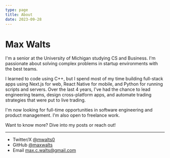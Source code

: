 ```yaml
---
type: page
title: About
date: 2023-09-28
---
```


# Max Walts

I'm a senior at the University of Michigan studying CS and Business. I'm passionate about solving complex problems in startup environments with the best teams.

I learned to code using C++, but I spend most of my time building full-stack apps using Next.js for web, React Native for mobile, and Python for running scripts and servers. Over the last 4 years, I've had the chance to lead engineering teams, design cross-platform apps, and automate trading strategies that were put to live trading.

I'm now looking for full-time opportunities in software engineering and product management. I'm also open to freelance work.

Want to know more? Dive into my posts or reach out!

---

- Twitter/X [@mwalts0](https://x.com/mwalts0)
- GitHub [@maxwalts](https://github.com/maxwalts)
- Email max.c.walts@gmail.com
